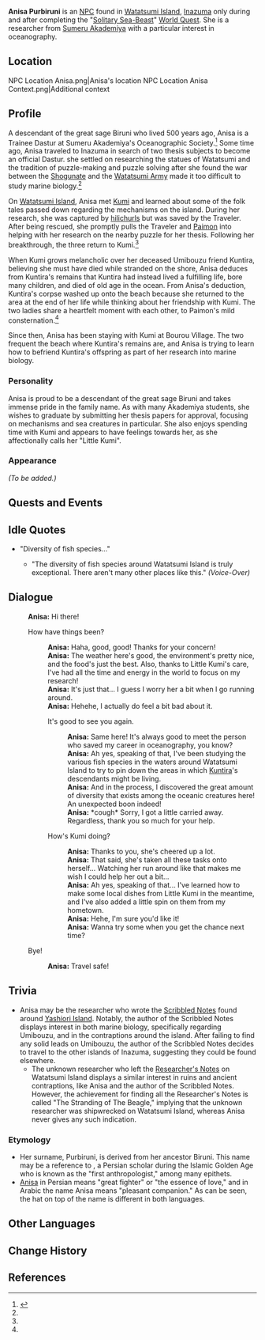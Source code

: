 {{Meta
<!-- Remove this template after adding the missing info -->
|missing_NPC_profile  = yes
}}{{Character Infobox
|type             = NPC
|image            = NPC Anisa.png
|realname         = Anisa Purbiruni
|region           = Sumeru
|region2          = Inazuma
|affiliation      = Sumeru Akademiya
|affiliation2     = House of Purbiruni
|title            = 
|voiceEN          = 
|voiceCN          = 
|voiceJP          = 
|dialoguereward   = 
}}
'''Anisa Purbiruni''' {{Lang|fa=آنیسا پوربیرونی}} is an [[NPC]] found in [[Watatsumi Island]], [[Inazuma]] only during and after completing the "[[Solitary Sea-Beast]]" [[World Quest]]. She is a researcher from [[Sumeru Akademiya]] with a particular interest in oceanography.

==Location==
<gallery hideaddbutton="true" captionalign="center">
NPC Location Anisa.png|Anisa's location
NPC Location Anisa Context.png|Additional context
</gallery>

==Profile==
A descendant of the great sage Biruni who lived 500 years ago, Anisa is a Trainee Dastur at Sumeru Akademiya's Oceanographic Society.<ref name="SSB">{{Ref/Quest|Solitary Sea-Beast}}</ref> Some time ago, Anisa traveled to Inazuma in search of two thesis subjects to become an official Dastur. she settled on researching the statues of Watatsumi and the tradition of puzzle-making and puzzle solving after she found the war between the [[Shogunate]] and the [[Watatsumi Army]] made it too difficult to study marine biology.<ref name="SSB" />

On [[Watatsumi Island]], Anisa met [[Kumi]] and learned about some of the folk tales passed down regarding the mechanisms on the island. During her research, she was captured by [[hilichurls]] but was saved by the Traveler. After being rescued, she promptly pulls the Traveler and [[Paimon]] into helping with her research on the nearby puzzle for her thesis. Following her breakthrough, the three return to Kumi.<ref name="SSB" />

When Kumi grows melancholic over her deceased Umibouzu friend Kuntira, believing she must have died while stranded on the shore, Anisa deduces from Kuntira's remains that Kuntira had instead lived a fulfilling life, bore many children, and died of old age in the ocean. From Anisa's deduction, Kuntira's corpse washed up onto the beach because she returned to the area at the end of her life while thinking about her friendship with Kumi. The two ladies share a heartfelt moment with each other, to Paimon's mild consternation.<ref name="SSB" />

Since then, Anisa has been staying with Kumi at Bourou Village. The two frequent the beach where Kuntira's remains are, and Anisa is trying to learn how to befriend Kuntira's offspring as part of her research into marine biology.

===Personality===
Anisa is proud to be a descendant of the great sage Biruni and takes immense pride in the family name. As with many Akademiya students, she wishes to graduate by submitting her thesis papers for approval, focusing on mechanisms and sea creatures in particular. She also enjoys spending time with Kumi and appears to have feelings towards her, as she affectionally calls her "Little Kumi".

===Appearance===
''(To be added.)''

==Quests and Events==
{{Quest Appearances}}

==Idle Quotes==
* "Diversity of fish species..."
**{{A|VO Anisa 01.ogg}} "The diversity of fish species around Watatsumi Island is truly exceptional. There aren't many other places like this." ''(Voice-Over)''

==Dialogue==
{{Dialogue start}}
:'''Anisa:''' Hi there!
:{{DIcon}} How have things been?
::'''Anisa:''' Haha, good, good! Thanks for your concern!
::'''Anisa:''' The weather here's good, the environment's pretty nice, and the food's just the best. Also, thanks to Little Kumi's care, I've had all the time and energy in the world to focus on my research!
::'''Anisa:''' It's just that... I guess I worry her a bit when I go running around.
::'''Anisa:''' Hehehe, I actually do feel a bit bad about it.
::{{DIcon}} It's good to see you again.
:::'''Anisa:''' Same here! It's always good to meet the person who saved my career in oceanography, you know?
:::'''Anisa:''' Ah yes, speaking of that, I've been studying the various fish species in the waters around Watatsumi Island to try to pin down the areas in which [[Kuntira]]'s descendants might be living.
:::'''Anisa:''' And in the process, I discovered the great amount of diversity that exists among the oceanic creatures here! An unexpected boon indeed!
:::'''Anisa:''' *cough* Sorry, I got a little carried away. Regardless, thank you so much for your help.
::{{DIcon}} How's Kumi doing?
:::'''Anisa:''' Thanks to you, she's cheered up a lot.
:::'''Anisa:''' That said, she's taken all these tasks onto herself... Watching her run around like that makes me wish I could help her out a bit...
:::'''Anisa:''' Ah yes, speaking of that... I've learned how to make some local dishes from Little Kumi in the meantime, and I've also added a little spin on them from my hometown.
:::'''Anisa:''' Hehe, I'm sure you'd like it!
:::'''Anisa:''' Wanna try some when you get the chance next time?
:{{DIcon}} Bye!
::'''Anisa:''' Travel safe!
{{Dialogue end}}

==Trivia==
* Anisa may be the researcher who wrote the [[Scribbled Notes (Yashiori Island)|Scribbled Notes]] found around [[Yashiori Island]]. Notably, the author of the Scribbled Notes displays interest in both marine biology, specifically regarding Umibouzu, and in the contraptions around the island. After failing to find any solid leads on Umibouzu, the author of the Scribbled Notes decides to travel to the other islands of Inazuma, suggesting they could be found elsewhere.
** The unknown researcher who left the [[Researcher's Notes]] on Watatsumi Island displays a similar interest in ruins and ancient contraptions, like Anisa and the author of the Scribbled Notes. However, the achievement for finding all the Researcher's Notes is called "The Stranding of The Beagle," implying that the unknown researcher was shipwrecked on Watatsumi Island, whereas Anisa never gives any such indication.

===Etymology===
* Her surname, Purbiruni, is derived from her ancestor Biruni. This name may be a reference to {{w|Al-Biruni}}, a Persian scholar during the Islamic Golden Age who is known as the "first anthropologist," among many epithets.
* [https://www.namefarsi.com/%D9%85%D8%B9%D9%86%DB%8C-%D8%A7%D8%B3%D9%85-%D8%A2%D9%86%DB%8C%D8%B3%D8%A7/ Anisa] in Persian {{Lang|mini=1|fa=آنیسا}} means "great fighter" or "the essence of love," and in Arabic {{Lang|mini=1|ar=اَنیسا}} the name Anisa means "pleasant companion." As can be seen, the hat on top of the name is different in both languages.

==Other Languages==
{{Other Languages|default_hidden = 1
|en      = Anisa
|zhs     = 阿妮萨
|zhs_rm  = Ānīsà
|zht     = 阿妮薩
|zht_rm  = Ānísà
|ja      = アニサ
|ja_rm   = Anisa
|ko      = 아니사
|ko_rm   = Anisa
|es      = Anisa
|fr      = Anissa
|ru      = Аниса
|th      = Anisa
|vi      = Anisa
|de      = Anisa
|id      = Anisa
|pt      = Anisa
}}

==Change History==
{{Change History|2.1}}

==References==
{{Reflist}}